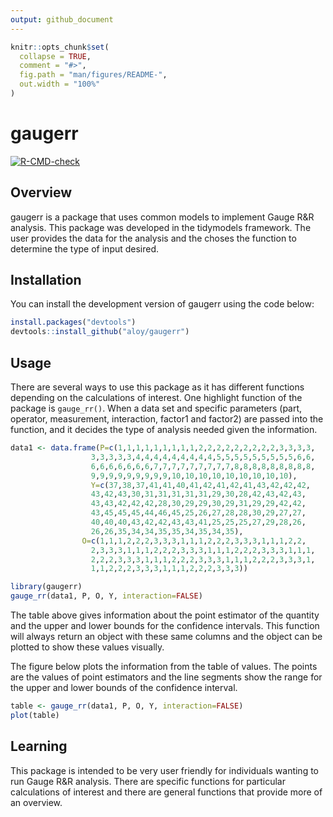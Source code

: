 ```yaml
---
output: github_document
---
```


<!-- README.md is generated from README.Rmd. Please edit that file -->

```r
knitr::opts_chunk$set(
  collapse = TRUE,
  comment = "#>",
  fig.path = "man/figures/README-",
  out.width = "100%"
)
```

# gaugerr

<!-- badges: start -->
  [![R-CMD-check](https://github.com/aloy/gaugerr/actions/workflows/R-CMD-check.yaml/badge.svg)](https://github.com/aloy/gaugerr/actions/workflows/R-CMD-check.yaml)
  <!-- badges: end -->

## Overview

gaugerr is a package that uses common models to implement Gauge R&R analysis. This package was developed in the tidymodels framework. The user provides the data for the analysis and the choses the function to determine the type of input desired. 

## Installation

You can install the development version of gaugerr using the code below:

```r
install.packages("devtools")
devtools::install_github("aloy/gaugerr")
```

## Usage

There are several ways to use this package as it has different functions depending on the calculations of interest. One highlight function of the package is `gauge_rr()`. When a data set and specific parameters (part, operator, measurement, interaction, factor1 and factor2) are passed into the function, and it decides the type of analysis needed given the information. 

```r
data1 <- data.frame(P=c(1,1,1,1,1,1,1,1,1,2,2,2,2,2,2,2,2,2,3,3,3,3,
                  3,3,3,3,3,4,4,4,4,4,4,4,4,4,5,5,5,5,5,5,5,5,5,6,6,
                  6,6,6,6,6,6,6,7,7,7,7,7,7,7,7,7,8,8,8,8,8,8,8,8,8,
                  9,9,9,9,9,9,9,9,9,10,10,10,10,10,10,10,10,10),
                  Y=c(37,38,37,41,41,40,41,42,41,42,41,43,42,42,42, 
                  43,42,43,30,31,31,31,31,31,29,30,28,42,43,42,43,
                  43,43,42,42,42,28,30,29,29,30,29,31,29,29,42,42,
                  43,45,45,45,44,46,45,25,26,27,28,28,30,29,27,27,
                  40,40,40,43,42,42,43,43,41,25,25,25,27,29,28,26,
                  26,26,35,34,34,35,35,34,35,34,35),
                O=c(1,1,1,2,2,2,3,3,3,1,1,1,2,2,2,3,3,3,1,1,1,2,2,
                  2,3,3,3,1,1,1,2,2,2,3,3,3,1,1,1,2,2,2,3,3,3,1,1,1,
                  2,2,2,3,3,3,1,1,1,2,2,2,3,3,3,1,1,1,2,2,2,3,3,3,1,
                  1,1,2,2,2,3,3,3,1,1,1,2,2,2,3,3,3))
```

```r
library(gaugerr)
gauge_rr(data1, P, O, Y, interaction=FALSE)
```

The table above gives information about the point estimator of the quantity and the upper and lower bounds for the confidence intervals. This function will always return an object with these same columns and the object can be plotted to show these values visually.  

The figure below plots the information from the table of values. The points are the values of point estimators and the line segments show the range for the upper and lower bounds of the confidence interval.

```r
table <- gauge_rr(data1, P, O, Y, interaction=FALSE)
plot(table)
```

## Learning  

This package is intended to be very user friendly for individuals wanting to run Gauge R&R analysis. There are specific functions for particular calculations of interest and there are general functions that provide more of an overview. 
